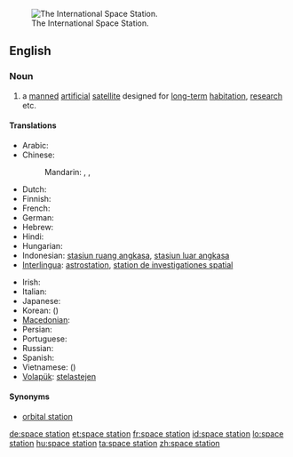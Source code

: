 [[Image:STS-114_view_of_the_ISS_after_undocking.jpg|thumb|right|The International Space Station.]]
==English==

===Noun===
{{wikipedia}}
{{en-noun|sg=[[space]] [[station]]}}

# a [[manned]] [[artificial]] [[satellite]] designed for [[long-term]] [[habitation]], [[research]] etc.

====Translations====
{{trans-top|manned artificial satellite}}
* Arabic: {{t|ar|محطة فضاء|f|tr=muHáttat faDaa'|sc=Arab}}
* Chinese:
*: Mandarin: {{t|zh|空間站|sc=Hani}}, {{t|zh|空间站|tr=kōngjiānzhàn|sc=Hani}}, {{tø|cmn|太空站|tr=tàikōngzhàn|sc=Hans}}
* Dutch: {{t|nl|ruimtestation|n}}
* Finnish: {{t-|fi|avaruusasema}}
* French: {{t+|fr|station spatiale|f}}
* German: {{t+|de|Raumstation}}
* Hebrew: {{t-|he|תחנת חלל|f|tr=takhan&aacute;t-khal&aacute;l}}
* Hindi: {{t|hi|अंतरिक्ष स्टेशन|tr=antarikṣ sṭēśan|sc=Deva}}
* Hungarian: {{t+|hu|űrállomás}}
* Indonesian: [[stasiun ruang angkasa]], [[stasiun luar angkasa]]
* [[Interlingua]]: [[astrostation]], [[station de investigationes spatial]]
{{trans-mid}}
* Irish: {{t-|ga|stáisiún spáis|m|xs=Irish}}
* Italian: {{t|it|stazione spaziale|f}}
* Japanese: {{t|ja|宇宙ステーション|tr=uchū-sutēshon|sc=Jpan}}
* Korean: {{t|ko|우주 정거장|tr=uju jeong-geojang|sc=Kore}} ({{t|ko|宇宙停車場|sc=Kore}})
* [[Macedonian]]: {{t|mk|вселенска станица|f|tr=vsélenska stánica}}
* Persian: {{t|fa|ایستگاه فضایی|sc=fa-Arab}}
* Portuguese: {{t|pt|estação de espaço|f}}
* Russian: {{t|ru|космическая станция|f|tr=kosmíčeskaja stáncija|sc=Cyrl}}
* Spanish: {{t|es|estación espacial|f}}
* Vietnamese: {{t|vi|trạm không gian}} ({{t|vi|站空間}})
* [[Volapük]]: [[stelastejen]]
{{trans-bottom}}

====Synonyms====
* [[orbital station]]

[[de:space station]]
[[et:space station]]
[[fr:space station]]
[[id:space station]]
[[lo:space station]]
[[hu:space station]]
[[ta:space station]]
[[zh:space station]]